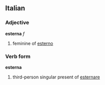 ==Italian==
===Adjective===
'''esterna''' ''f''

# feminine of [[esterno]]

===Verb form===
'''esterna'''

# third-person singular present of [[esternare]]